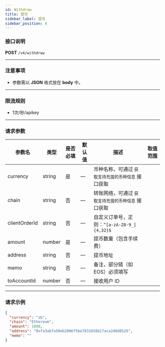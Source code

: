 ```yaml
---
id: Withdraw
title: 提币
sidebar_label: 提币
sidebar_position: 4
---
```


### 接口说明
**POST** `/v4/withdraw`

---

### 注意事项
- 参数需以 **JSON** 格式放在 **body** 中。

---

### 限流规则
- 1次/秒/apikey

---

### 请求参数

| 参数名        | 类型   | 是否必填 | 默认值 | 描述                                                                 | 取值范围 |
|---------------|--------|----------|--------|----------------------------------------------------------------------|----------|
| currency      | string | 是       | —      | 币种名称，可通过 `获取支持充提的币种信息` 接口获取                     |          |
| chain         | string | 否       | —      | 转账网络，可通过 `获取支持充提的币种信息` 接口获取                     |          |
| clientOrderId | string | 否       | —      | 自定义订单号，正则：`^[a-zA-Z0-9_]{4,32}$`                           |          |
| amount        | number | 是       | —      | 提币数量（包含手续费）                                               |          |
| address       | string | 否       | —      | 提币地址                                                             |          |
| memo          | string | 否       | —      | 备注，部分链（如 EOS）必须填写                                        |          |
| toAccountId   | number | 否       | —      | 接收用户 ID                                                          |          |

---

### 请求示例

```json
{
  "currency": "zb",
  "chain": "Ethereum",
  "amount": 1000,
  "address": "0xfa3abfa50eb2006f5be7831658b17aca240d8526",
  "memo": ""
}
